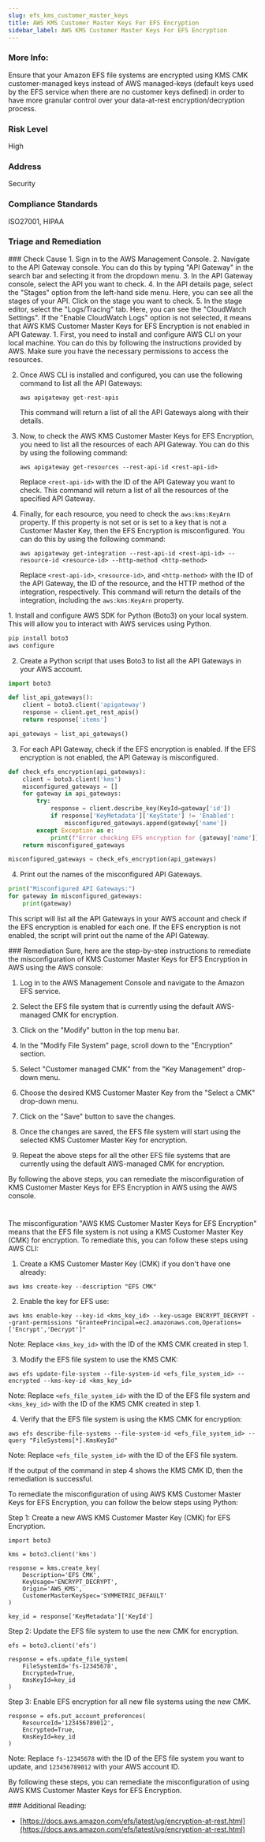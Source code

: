 ```yaml
---
slug: efs_kms_customer_master_keys
title: AWS KMS Customer Master Keys For EFS Encryption
sidebar_label: AWS KMS Customer Master Keys For EFS Encryption
---
```


### More Info:

Ensure that your Amazon EFS file systems are encrypted using KMS CMK customer-managed keys instead of AWS managed-keys (default keys used by the EFS service when there are no customer keys defined) in order to have more granular control over your data-at-rest encryption/decryption process.

### Risk Level

High

### Address

Security

### Compliance Standards

ISO27001, HIPAA


### Triage and Remediation
<Tabs>

<Tab title='Cause'>
### Check Cause
<AccordionGroup>
<Accordion title='Using Console' defaultOpen='true'>
1. Sign in to the AWS Management Console.
2. Navigate to the API Gateway console. You can do this by typing "API Gateway" in the search bar and selecting it from the dropdown menu.
3. In the API Gateway console, select the API you want to check.
4. In the API details page, select the "Stages" option from the left-hand side menu. Here, you can see all the stages of your API. Click on the stage you want to check.
5. In the stage editor, select the "Logs/Tracing" tab. Here, you can see the "CloudWatch Settings". If the "Enable CloudWatch Logs" option is not selected, it means that AWS KMS Customer Master Keys for EFS Encryption is not enabled in API Gateway.
</Accordion>

<Accordion title='Using CLI'>
1. First, you need to install and configure AWS CLI on your local machine. You can do this by following the instructions provided by AWS. Make sure you have the necessary permissions to access the resources.

2. Once AWS CLI is installed and configured, you can use the following command to list all the API Gateways:

   ```
   aws apigateway get-rest-apis
   ```

   This command will return a list of all the API Gateways along with their details.

3. Now, to check the AWS KMS Customer Master Keys for EFS Encryption, you need to list all the resources of each API Gateway. You can do this by using the following command:

   ```
   aws apigateway get-resources --rest-api-id <rest-api-id>
   ```

   Replace `<rest-api-id>` with the ID of the API Gateway you want to check. This command will return a list of all the resources of the specified API Gateway.

4. Finally, for each resource, you need to check the `aws:kms:KeyArn` property. If this property is not set or is set to a key that is not a Customer Master Key, then the EFS Encryption is misconfigured. You can do this by using the following command:

   ```
   aws apigateway get-integration --rest-api-id <rest-api-id> --resource-id <resource-id> --http-method <http-method>
   ```

   Replace `<rest-api-id>`, `<resource-id>`, and `<http-method>` with the ID of the API Gateway, the ID of the resource, and the HTTP method of the integration, respectively. This command will return the details of the integration, including the `aws:kms:KeyArn` property.
</Accordion>

<Accordion title='Using Python'>
1. Install and configure AWS SDK for Python (Boto3) on your local system. This will allow you to interact with AWS services using Python.

```python
pip install boto3
aws configure
```

2. Create a Python script that uses Boto3 to list all the API Gateways in your AWS account.

```python
import boto3

def list_api_gateways():
    client = boto3.client('apigateway')
    response = client.get_rest_apis()
    return response['items']

api_gateways = list_api_gateways()
```

3. For each API Gateway, check if the EFS encryption is enabled. If the EFS encryption is not enabled, the API Gateway is misconfigured.

```python
def check_efs_encryption(api_gateways):
    client = boto3.client('kms')
    misconfigured_gateways = []
    for gateway in api_gateways:
        try:
            response = client.describe_key(KeyId=gateway['id'])
            if response['KeyMetadata']['KeyState'] != 'Enabled':
                misconfigured_gateways.append(gateway['name'])
        except Exception as e:
            print(f"Error checking EFS encryption for {gateway['name']}: {e}")
    return misconfigured_gateways

misconfigured_gateways = check_efs_encryption(api_gateways)
```

4. Print out the names of the misconfigured API Gateways.

```python
print("Misconfigured API Gateways:")
for gateway in misconfigured_gateways:
    print(gateway)
```

This script will list all the API Gateways in your AWS account and check if the EFS encryption is enabled for each one. If the EFS encryption is not enabled, the script will print out the name of the API Gateway.
</Accordion>

</AccordionGroup>
</Tab>

<Tab title='Remediation'>
### Remediation

<AccordionGroup>
<Accordion title='Using Console' defaultOpen='true'>
Sure, here are the step-by-step instructions to remediate the misconfiguration of KMS Customer Master Keys for EFS Encryption in AWS using the AWS console:

1. Log in to the AWS Management Console and navigate to the Amazon EFS service.

2. Select the EFS file system that is currently using the default AWS-managed CMK for encryption.

3. Click on the "Modify" button in the top menu bar.

4. In the "Modify File System" page, scroll down to the "Encryption" section.

5. Select "Customer managed CMK" from the "Key Management" drop-down menu.

6. Choose the desired KMS Customer Master Key from the "Select a CMK" drop-down menu.

7. Click on the "Save" button to save the changes.

8. Once the changes are saved, the EFS file system will start using the selected KMS Customer Master Key for encryption.

9. Repeat the above steps for all the other EFS file systems that are currently using the default AWS-managed CMK for encryption.

By following the above steps, you can remediate the misconfiguration of KMS Customer Master Keys for EFS Encryption in AWS using the AWS console.

#
</Accordion>

<Accordion title='Using CLI'>
The misconfiguration "AWS KMS Customer Master Keys for EFS Encryption" means that the EFS file system is not using a KMS Customer Master Key (CMK) for encryption. To remediate this, you can follow these steps using AWS CLI:

1. Create a KMS Customer Master Key (CMK) if you don't have one already:
```
aws kms create-key --description "EFS CMK"
```

2. Enable the key for EFS use:
```
aws kms enable-key --key-id <kms_key_id> --key-usage ENCRYPT_DECRYPT --grant-permissions "GranteePrincipal=ec2.amazonaws.com,Operations=['Encrypt','Decrypt']"
```
Note: Replace `<kms_key_id>` with the ID of the KMS CMK created in step 1.

3. Modify the EFS file system to use the KMS CMK:
```
aws efs update-file-system --file-system-id <efs_file_system_id> --encrypted --kms-key-id <kms_key_id>
```
Note: Replace `<efs_file_system_id>` with the ID of the EFS file system and `<kms_key_id>` with the ID of the KMS CMK created in step 1.

4. Verify that the EFS file system is using the KMS CMK for encryption:
```
aws efs describe-file-systems --file-system-id <efs_file_system_id> --query "FileSystems[*].KmsKeyId"
```
Note: Replace `<efs_file_system_id>` with the ID of the EFS file system.

If the output of the command in step 4 shows the KMS CMK ID, then the remediation is successful.
</Accordion>

<Accordion title='Using Python'>
To remediate the misconfiguration of using AWS KMS Customer Master Keys for EFS Encryption, you can follow the below steps using Python:

Step 1: Create a new AWS KMS Customer Master Key (CMK) for EFS Encryption.

```
import boto3

kms = boto3.client('kms')

response = kms.create_key(
    Description='EFS CMK',
    KeyUsage='ENCRYPT_DECRYPT',
    Origin='AWS_KMS',
    CustomerMasterKeySpec='SYMMETRIC_DEFAULT'
)

key_id = response['KeyMetadata']['KeyId']
```

Step 2: Update the EFS file system to use the new CMK for encryption.

```
efs = boto3.client('efs')

response = efs.update_file_system(
    FileSystemId='fs-12345678',
    Encrypted=True,
    KmsKeyId=key_id
)
```

Step 3: Enable EFS encryption for all new file systems using the new CMK.

```
response = efs.put_account_preferences(
    ResourceId='123456789012',
    Encrypted=True,
    KmsKeyId=key_id
)
```

Note: Replace `fs-12345678` with the ID of the EFS file system you want to update, and `123456789012` with your AWS account ID.

By following these steps, you can remediate the misconfiguration of using AWS KMS Customer Master Keys for EFS Encryption.
</Accordion>

</AccordionGroup>
</Tab>
</Tabs>
### Additional Reading:

- [https://docs.aws.amazon.com/efs/latest/ug/encryption-at-rest.html](https://docs.aws.amazon.com/efs/latest/ug/encryption-at-rest.html) 

